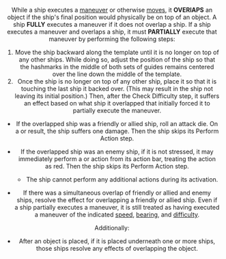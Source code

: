 <Header title="overlap"/>

While a ship executes a [maneuver](/article/Maneuver) or otherwise [moves](/article/Move), it **OVERlAPS** an object
if the ship's final position would physically be on top of an object.
A ship **FULLY** executes a maneuver if it does not overlap a ship. If a ship
executes a maneuver and overlaps a ship, it must **PARTIALLY** execute that
maneuver by performing the following steps:

1. Move the ship backward along the template until it is no longer on top of
any other ships. While doing so, adjust the position of the ship so that the
hashmarks in the middle of both sets of guides remains centered over the
line down the middle of the template.
2. Once the ship is no longer on top of any other ship, place it so that it
is touching the last ship it backed over. (This may result in the ship not
leaving its initial position.) Then, after the Check Difficulty step, it suffers
an effect based on what ship it overlapped that initially forced it to
partially execute the maneuver.

* If the overlapped ship was a friendly or allied ship, roll an attack die. On a
<Hit/> or <Crit/> result, the ship suffers one <Hit/> damage. Then the ship skips its
Perform Action step.

* If the overlapped ship was an enemy ship, if it is not stressed, it may
immediately perform a <Focus/> or <Calculate/> action from its action bar, treating the
action as red. Then the ship skips its Perform Action step.
    + The ship cannot perform any additional actions during its activation.

* If there was a simultaneous overlap of friendly or allied and enemy ships,
resolve the effect for overlapping a friendly or allied ship.
Even if a ship partially executes a maneuver, it is still treated as having
executed a maneuver of the indicated [speed](/article/Speed), [bearing](/article), and [difficulty](/article/Difficulty).

Additionally:

* After an object is placed, if it is placed underneath one or more ships,
those ships resolve any effects of overlapping the object.